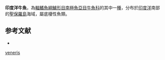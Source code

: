 {{Speciesbox
| name = 印度洋牛魚
| image = 
| image_width = 250px
| image_caption = 
| status = NE
| status_system = 
| genus = Bovichtus
| species = veneris
| authority = [[Sauvage|Sauvage]], 1879
| synonyms = *''Bovichthys veneris''<br /><small>Sauvage, 1879</small>
}}

'''印度洋牛魚'''，為[[輻鰭魚綱|輻鰭魚綱]][[鱸形目|鱸形目]][[南極魚亞目|南極魚亞目]][[牛魚科|牛魚科]]的其中一[[種|種]]，分布於[[印度洋|印度洋]]南部的[[聖保羅島|聖保羅島]]海域，屬底棲性魚類。

==参考文献==
*{{FishBase_species|genus=Bovichtus|species=veneris|year=2011|month=12}}
{{Taxonbar|from=Q2628363}}

[[Category:牛魚屬|veneris]]